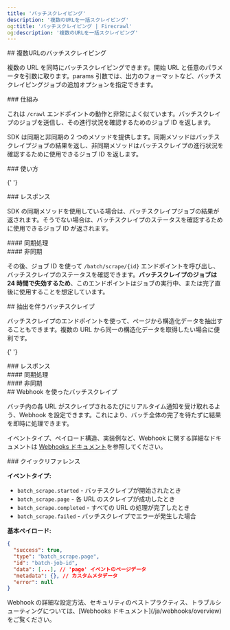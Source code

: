 ```yaml
---
title: 'バッチスクレイピング'
description: '複数のURLを一括スクレイピング'
og:title: 'バッチスクレイピング | Firecrawl'
og:description: '複数のURLを一括スクレイピング'
---
```



<div id='batch-scraping-multiple-urls'>## 複数URLのバッチスクレイピング</div>

複数の URL を同時にバッチスクレイピングできます。開始 URL と任意のパラメータを引数に取ります。params 引数では、出力のフォーマットなど、バッチスクレイピングジョブの追加オプションを指定できます。

<div id='how-it-works'>### 仕組み</div>

これは `/crawl` エンドポイントの動作と非常によく似ています。バッチスクレイプのジョブを送信し、その進行状況を確認するためのジョブ ID を返します。

SDK は同期と非同期の 2 つのメソッドを提供します。同期メソッドはバッチスクレイプジョブの結果を返し、非同期メソッドはバッチスクレイプの進行状況を確認するために使用できるジョブ ID を返します。

<div id='usage'>### 使い方</div>

<CodeGroup>
  <BatchScrapePython />

{' '}
<BatchScrapeNode />

  <BatchScrapeCURL />
</CodeGroup>

<div id='response'>### レスポンス</div>

SDK の同期メソッドを使用している場合は、バッチスクレイプジョブの結果が返されます。そうでない場合は、バッチスクレイプのステータスを確認するために使用できるジョブ ID が返されます。

<div id='synchronous'>#### 同期処理</div>

<BatchScrapeOutput />

<div id='asynchronous'>#### 非同期</div>

その後、ジョブ ID を使って `/batch/scrape/{id}` エンドポイントを呼び出し、バッチスクレイプのステータスを確認できます。**バッチスクレイプのジョブは 24 時間で失効するため**、このエンドポイントはジョブの実行中、または完了直後に使用することを想定しています。

<BatchScrapeAsyncOutput />

<div id='batch-scrape-with-extraction'>## 抽出を伴うバッチスクレイプ</div>

バッチスクレイプのエンドポイントを使って、ページから構造化データを抽出することもできます。複数の URL から同一の構造化データを取得したい場合に便利です。

<CodeGroup>
  <BatchScrapeExtractPython />

{' '}
<BatchScrapeExtractNode />

  <BatchScrapeExtractCURL />
</CodeGroup>

<div id='response'>### レスポンス</div>

<div id='synchronous'>#### 同期処理</div>

<BatchScrapeExtractOutput />

<div id='asynchronous'>#### 非同期</div>

<BatchScrapeExtractAsyncOutput />

<div id='batch-scrape-with-webhooks'>## Webhook を使ったバッチスクレイプ</div>

バッチ内の各 URL がスクレイプされるたびにリアルタイム通知を受け取れるよう、Webhook を設定できます。これにより、バッチ全体の完了を待たずに結果を即時に処理できます。

<BatchScrapeWebhookCURL />

イベントタイプ、ペイロード構造、実装例など、Webhook に関する詳細なドキュメントは [Webhooks ドキュメント](/ja/webhooks/overview)を参照してください。

<div id='quick-reference'>### クイックリファレンス</div>

**イベントタイプ:**

- `batch_scrape.started` - バッチスクレイプが開始されたとき
- `batch_scrape.page` - 各 URL のスクレイプが成功したとき
- `batch_scrape.completed` - すべての URL の処理が完了したとき
- `batch_scrape.failed` - バッチスクレイプでエラーが発生した場合

**基本ペイロード:**

```json
{
  "success": true,
  "type": "batch_scrape.page",
  "id": "batch-job-id",
  "data": [...], // 'page' イベントのページデータ
  "metadata": {}, // カスタムメタデータ
  "error": null
}
```

<Note>
  Webhook
  の詳細な設定方法、セキュリティのベストプラクティス、トラブルシューティングについては、[Webhooks
  ドキュメント](/ja/webhooks/overview)をご覧ください。
</Note>
